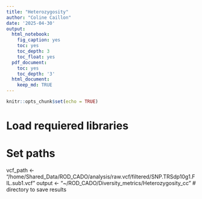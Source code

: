 ```yaml
---
title: "Heterozygosity"
author: "Coline Caillon"
date: '2025-04-30'
output:
  html_notebook:
    fig_caption: yes
    toc: yes
    toc_depth: 3
    toc_float: yes
  pdf_document:
    toc: yes
    toc_depth: '3'
  html_document:
    keep_md: TRUE
---
```


```r
knitr::opts_chunk$set(echo = TRUE)
```

# Load requiered libraries




# Set paths
vcf_path <- "/home/Shared_Data/ROD_CADO/analysis/raw.vcf/filtered/SNP.TRSdp10g1.FIL.sub1.vcf"
output <- "~/ROD_CADO/Diversity_metrics/Heterozygosity_cc"  # directory to save results



